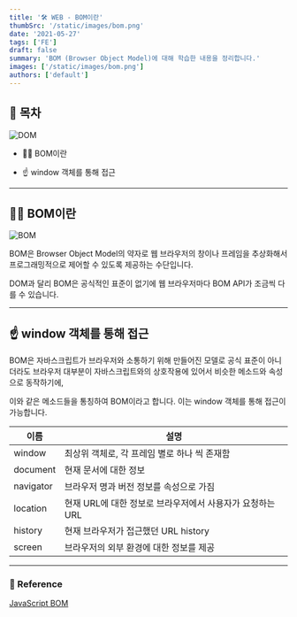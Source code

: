 ```yaml
---
title: '🛠️ WEB - BOM이란'
thumbSrc: '/static/images/bom.png'
date: '2021-05-27'
tags: ['FE']
draft: false
summary: 'BOM (Browser Object Model)에 대해 학습한 내용을 정리합니다.'
images: ['/static/images/bom.png']
authors: ['default']
---
```


## 📌 목차

![DOM](/static/images/bom.png)

- 💁🏻 BOM이란

- ☝️ window 객체를 통해 접근

---

## 💁🏻 BOM이란

![BOM](/static/images/bom1.png)

BOM은 Browser Object Model의 약자로 웹 브라우저의 창이나 프레임을 추상화해서 프로그래밍적으로 제어할 수 있도록 제공하는 수단입니다.

DOM과 달리 BOM은 공식적인 표준이 없기에 웹 브라우저마다 BOM API가 조금씩 다를 수 있습니다.

---

## ☝️ window 객체를 통해 접근

BOM은 자바스크립트가 브라우저와 소통하기 위해 만들어진 모델로 공식 표준이 아니더라도 브라우저 대부분이 자바스크립트와의 상호작용에 있어서 비슷한 메소드와 속성으로 동작하기에,

이와 같은 메소드들을 통칭하여 BOM이라고 합니다. 이는 window 객체를 통해 접근이 가능합니다.

| 이름      | 설명                                                      |
| --------- | --------------------------------------------------------- |
| window    | 최상위 객체로, 각 프레임 별로 하나 씩 존재함              |
| document  | 현재 문서에 대한 정보                                     |
| navigator | 브라우저 명과 버전 정보를 속성으로 가짐                   |
| location  | 현재 URL에 대한 정보로 브라우저에서 사용자가 요청하는 URL |
| history   | 현재 브라우저가 접근했던 URL history                      |
| screen    | 브라우저의 외부 환경에 대한 정보를 제공                   |

---

### 🔗 Reference

[JavaScript BOM](https://www.javascripttutorial.net/javascript-bom/)
